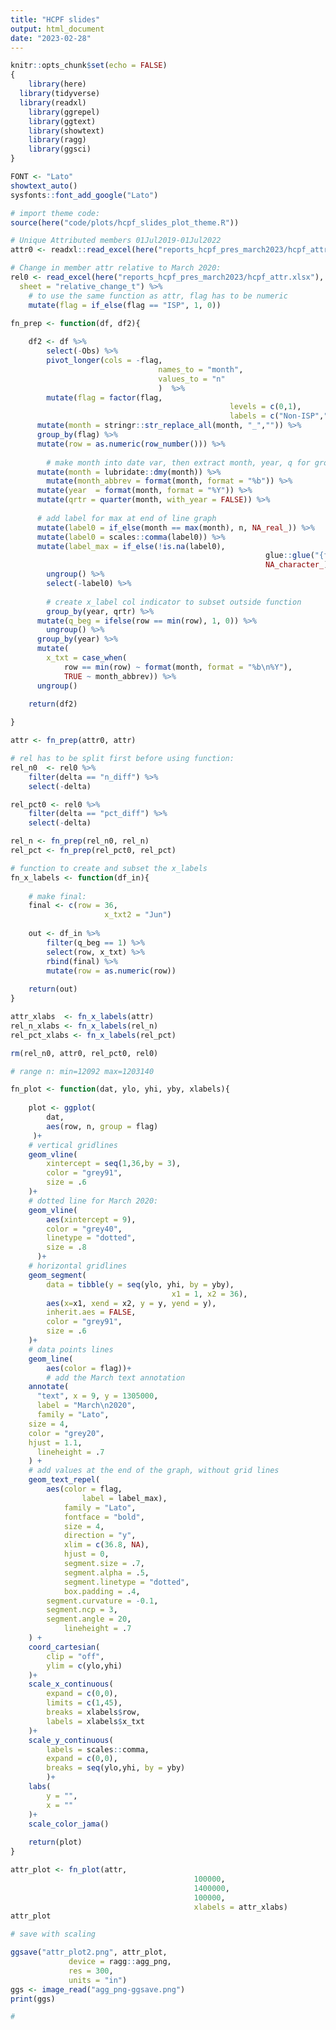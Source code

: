 ```yaml
---
title: "HCPF slides"
output: html_document
date: "2023-02-28"
---
```


```r
knitr::opts_chunk$set(echo = FALSE)
{
	library(here)
  library(tidyverse) 
  library(readxl)
	library(ggrepel)
	library(ggtext)
	library(showtext)
	library(ragg)
	library(ggsci)
}

FONT <- "Lato"
showtext_auto()
sysfonts::font_add_google("Lato")

# import theme code: 
source(here("code/plots/hcpf_slides_plot_theme.R"))

```  

```r

# Unique Attributed members 01Jul2019-01Jul2022
attr0 <- readxl::read_excel(here("reports_hcpf_pres_march2023/hcpf_attr.xlsx"))

# Change in member attr relative to March 2020: 
rel0 <- read_excel(here("reports_hcpf_pres_march2023/hcpf_attr.xlsx"), 
  sheet = "relative_change_t") %>% 
	# to use the same function as attr, flag has to be numeric
	mutate(flag = if_else(flag == "ISP", 1, 0))
```


```r

fn_prep <- function(df, df2){
	
	df2 <- df %>% 
		select(-Obs) %>% 
		pivot_longer(cols = -flag,
								 names_to = "month",
								 values_to = "n"
								 )  %>% 
		mutate(flag = factor(flag,
												 levels = c(0,1),
												 labels = c("Non-ISP","ISP"))) %>% 
	  mutate(month = stringr::str_replace_all(month, "_","")) %>% 
	  group_by(flag) %>% 
	  mutate(row = as.numeric(row_number())) %>% 
		
		# make month into date var, then extract month, year, q for grouping
	  mutate(month = lubridate::dmy(month)) %>% 
		mutate(month_abbrev = format(month, format = "%b")) %>% 
	  mutate(year  = format(month, format = "%Y")) %>% 
	  mutate(qrtr = quarter(month, with_year = FALSE)) %>% 
		
	  # add label for max at end of line graph 
	  mutate(label0 = if_else(month == max(month), n, NA_real_)) %>% 
	  mutate(label0 = scales::comma(label0)) %>% 
	  mutate(label_max = if_else(!is.na(label0), 
	  													 glue::glue("{flag}\n(n={label0})"),
	  													 NA_character_)) %>% 
		ungroup() %>% 
		select(-label0) %>% 
		
		# create x_label col indicator to subset outside function
		group_by(year, qrtr) %>% 
	  mutate(q_beg = ifelse(row == min(row), 1, 0)) %>%
		ungroup() %>% 
	  group_by(year) %>% 
	  mutate(
	  	x_txt = case_when(
	  		row == min(row) ~ format(month, format = "%b\n%Y"),
	  		TRUE ~ month_abbrev)) %>% 
	  ungroup() 
	
	return(df2)

}

attr <- fn_prep(attr0, attr)

# rel has to be split first before using function: 
rel_n0  <- rel0 %>% 
	filter(delta == "n_diff") %>%
	select(-delta) 

rel_pct0 <- rel0 %>% 
	filter(delta == "pct_diff") %>%
	select(-delta) 

rel_n <- fn_prep(rel_n0, rel_n)
rel_pct <- fn_prep(rel_pct0, rel_pct)

# function to create and subset the x_labels
fn_x_labels <- function(df_in){
	
	# make final: 
	final <- c(row = 36,
					 x_txt2 = "Jun")
	
	out <- df_in %>% 
		filter(q_beg == 1) %>% 
		select(row, x_txt) %>% 
		rbind(final) %>% 
		mutate(row = as.numeric(row))
	
	return(out)
}

attr_xlabs  <- fn_x_labels(attr)
rel_n_xlabs <- fn_x_labels(rel_n)
rel_pct_xlabs <- fn_x_labels(rel_pct)

rm(rel_n0, attr0, rel_pct0, rel0)

```  

```r
# range n: min=12092 max=1203140  

fn_plot <- function(dat, ylo, yhi, yby, xlabels){
	
	plot <- ggplot(
		dat,
		aes(row, n, group = flag)
	 )+
	# vertical gridlines
	geom_vline(
		xintercept = seq(1,36,by = 3),
		color = "grey91",
		size = .6
	)+
	# dotted line for March 2020: 
	geom_vline(
		aes(xintercept = 9),
		color = "grey40",
		linetype = "dotted",
		size = .8
	  )+
	# horizontal gridlines
	geom_segment(
		data = tibble(y = seq(ylo, yhi, by = yby), 
									x1 = 1, x2 = 36),
		aes(x=x1, xend = x2, y = y, yend = y),
		inherit.aes = FALSE,
		color = "grey91",
		size = .6
	)+
	# data points lines
	geom_line(
		aes(color = flag))+
		# add the March text annotation 
	annotate(
	  "text", x = 9, y = 1305000,
	  label = "March\n2020",
	  family = "Lato",
  	size = 4,
  	color = "grey20",
  	hjust = 1.1,
	  lineheight = .7
  	) + 
	# add values at the end of the graph, without grid lines
	geom_text_repel(
		aes(color = flag,
				label = label_max),
		    family = "Lato",
		    fontface = "bold",
		    size = 4,
		    direction = "y",
		    xlim = c(36.8, NA),
		    hjust = 0,
		    segment.size = .7,
		    segment.alpha = .5, 
		    segment.linetype = "dotted",
		    box.padding = .4,
        segment.curvature = -0.1,
        segment.ncp = 3,
        segment.angle = 20,
		    lineheight = .7
	) + 
	coord_cartesian(
		clip = "off",
		ylim = c(ylo,yhi)
	)+
	scale_x_continuous(
		expand = c(0,0),
		limits = c(1,45),
		breaks = xlabels$row,
		labels = xlabels$x_txt
	)+
	scale_y_continuous(
		labels = scales::comma,
		expand = c(0,0),
		breaks = seq(ylo,yhi, by = yby)
		)+
	labs(
		y = "",
		x = ""
	)+
	scale_color_jama()
	
	return(plot)
}

attr_plot <- fn_plot(attr, 
										 100000, 
										 1400000, 
										 100000, 
										 xlabels = attr_xlabs)
attr_plot

# save with scaling

ggsave("attr_plot2.png", attr_plot, 
			 device = ragg::agg_png, 
			 res = 300,  
			 units = "in") 
ggs <- image_read("agg_png-ggsave.png")
print(ggs)

```  

```r

#
```

